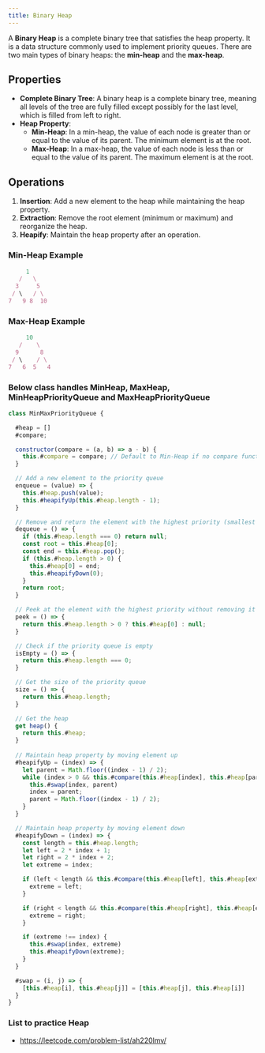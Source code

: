 ```yaml
---
title: Binary Heap
---
```

A **Binary Heap** is a complete binary tree that satisfies the heap property. It is a data structure commonly used to implement priority queues. There are two main types of binary heaps: the **min-heap** and the **max-heap**.

## Properties

- **Complete Binary Tree**: A binary heap is a complete binary tree, meaning all levels of the tree are fully filled except possibly for the last level, which is filled from left to right.
- **Heap Property**:
  - **Min-Heap**: In a min-heap, the value of each node is greater than or equal to the value of its parent. The minimum element is at the root.
  - **Max-Heap**: In a max-heap, the value of each node is less than or equal to the value of its parent. The maximum element is at the root.

## Operations

1. **Insertion**: Add a new element to the heap while maintaining the heap property.
2. **Extraction**: Remove the root element (minimum or maximum) and reorganize the heap.
3. **Heapify**: Maintain the heap property after an operation.

### Min-Heap Example

```JavaScript
     1
   /   \
  3     5
 / \   / \
7   9 8  10
```

### Max-Heap Example

```JavaScript
     10
   /    \
  9      8
 / \    / \
7   6  5   4
```

### Below class handles MinHeap, MaxHeap, MinHeapPriorityQueue and MaxHeapPriorityQueue

```JavaScript
class MinMaxPriorityQueue {

  #heap = []
  #compare;

  constructor(compare = (a, b) => a - b) {
    this.#compare = compare; // Default to Min-Heap if no compare function is provided
  }

  // Add a new element to the priority queue
  enqueue = (value) => {
    this.#heap.push(value);
    this.#heapifyUp(this.#heap.length - 1);
  }

  // Remove and return the element with the highest priority (smallest for min-heap, largest for max-heap)
  dequeue = () => {
    if (this.#heap.length === 0) return null;
    const root = this.#heap[0];
    const end = this.#heap.pop();
    if (this.#heap.length > 0) {
      this.#heap[0] = end;
      this.#heapifyDown(0);
    }
    return root;
  }

  // Peek at the element with the highest priority without removing it
  peek = () => {
    return this.#heap.length > 0 ? this.#heap[0] : null;
  }

  // Check if the priority queue is empty
  isEmpty = () => {
    return this.#heap.length === 0;
  }

  // Get the size of the priority queue
  size = () => {
    return this.#heap.length;
  }

  // Get the heap
  get heap() {
    return this.#heap;
  }
  
  // Maintain heap property by moving element up
  #heapifyUp = (index) => {
    let parent = Math.floor((index - 1) / 2);
    while (index > 0 && this.#compare(this.#heap[index], this.#heap[parent]) < 0) {
      this.#swap(index, parent)
      index = parent;
      parent = Math.floor((index - 1) / 2);
    }
  }

  // Maintain heap property by moving element down
  #heapifyDown = (index) => {
    const length = this.#heap.length;
    let left = 2 * index + 1;
    let right = 2 * index + 2;
    let extreme = index;

    if (left < length && this.#compare(this.#heap[left], this.#heap[extreme]) < 0) {
      extreme = left;
    }

    if (right < length && this.#compare(this.#heap[right], this.#heap[extreme]) < 0) {
      extreme = right;
    }

    if (extreme !== index) {
      this.#swap(index, extreme)
      this.#heapifyDown(extreme);
    }
  }

  #swap = (i, j) => {
    [this.#heap[i], this.#heap[j]] = [this.#heap[j], this.#heap[i]]
  }
}
```


### List to practice Heap 

- https://leetcode.com/problem-list/ah220lmv/